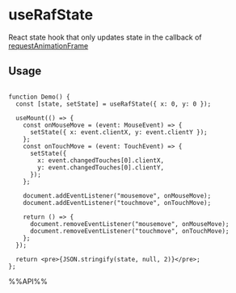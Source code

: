 # useRafState

React state hook that only updates state in the callback of [requestAnimationFrame](https://developer.mozilla.org/en-US/docs/Web/API/window/requestAnimationFrame)


## Usage

```tsx live

function Demo() {
  const [state, setState] = useRafState({ x: 0, y: 0 });

  useMount(() => {
    const onMouseMove = (event: MouseEvent) => {
      setState({ x: event.clientX, y: event.clientY });
    };
    const onTouchMove = (event: TouchEvent) => {
      setState({
        x: event.changedTouches[0].clientX,
        y: event.changedTouches[0].clientY,
      });
    };

    document.addEventListener("mousemove", onMouseMove);
    document.addEventListener("touchmove", onTouchMove);

    return () => {
      document.removeEventListener("mousemove", onMouseMove);
      document.removeEventListener("touchmove", onTouchMove);
    };
  });

  return <pre>{JSON.stringify(state, null, 2)}</pre>;
};

```

%%API%%